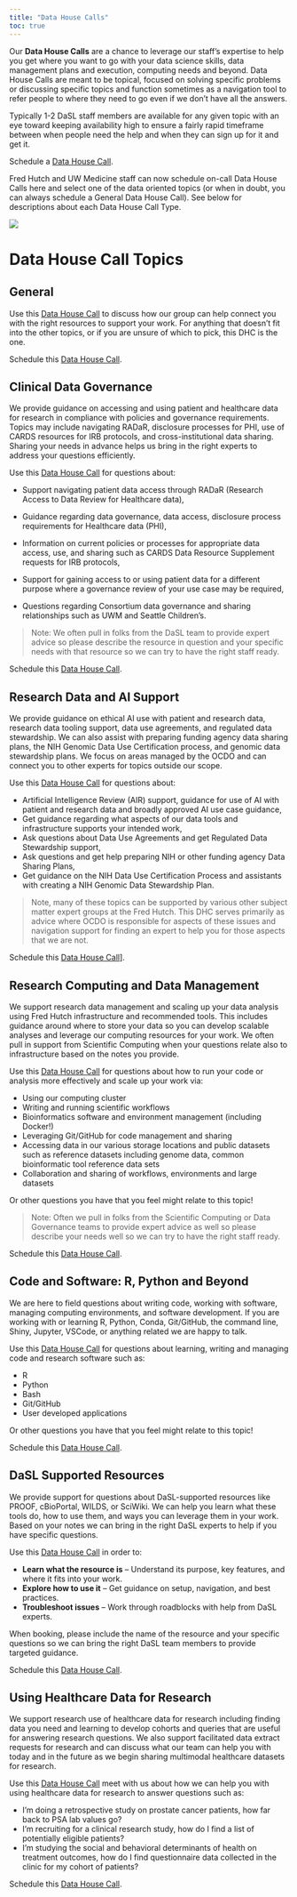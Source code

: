 ```yaml
---
title: "Data House Calls"
toc: true
---
```


Our **Data House Calls** are a chance to leverage our staff's expertise to help you get where you want to go with your data science skills, data management plans and execution, computing needs and beyond. Data House Calls are meant to be topical, focused on solving specific problems or discussing specific topics and function sometimes as a navigation tool to refer people to where they need to go even if we don’t have all the answers.  

Typically 1-2 DaSL staff members are available for any given topic with an eye toward keeping availability high to ensure a fairly rapid timeframe between when people need the help and when they can sign up for it and get it.

:::: {layout="[ 70, 30 ]"}
::: {#first-column}


::: {.callout-tip appearance="simple"}
Schedule a [Data House Call](https://outlook.office.com/book/GeneralDataHouseCall@fredhutch.onmicrosoft.com/).  
:::
Fred Hutch and UW Medicine staff can now schedule on-call Data House Calls here and select one of the data oriented topics (or when in doubt, you can always schedule a General Data House Call). See below for descriptions about each Data House Call Type.  
:::


::: {#second-column}


![](../img/DaSLHouseCalls-lucy.png)

:::
::::


# Data House Call Topics




## General
Use this [Data House Call](https://outlook.office.com/book/GeneralDataHouseCall@fredhutch.onmicrosoft.com/s/VB6niny2jkaG2pdOglIplw2) to discuss how our group can help connect you with the right resources to support your work. For anything that doesn't fit into the other topics, or if you are unsure of which to pick, this DHC is the one.


::: {.callout-tip appearance="simple"}
Schedule this [Data House Call](https://outlook.office.com/book/GeneralDataHouseCall@fredhutch.onmicrosoft.com/s/VB6niny2jkaG2pdOglIplw2).  
:::

## Clinical Data Governance

We provide guidance on accessing and using patient and healthcare data for research in compliance with policies and governance requirements. Topics may include navigating RADaR, disclosure processes for PHI, use of CARDS resources for IRB protocols, and cross-institutional data sharing. Sharing your needs in advance helps us bring in the right experts to address your questions efficiently.

Use this [Data House Call](https://outlook.office.com/book/GeneralDataHouseCall@fredhutch.onmicrosoft.com/s/x7Fhy2MuH0OuhtwmHKi38w2) for questions about:

- Support navigating patient data access through RADaR (Research Access to Data Review for Healthcare data),

- Guidance regarding data governance, data access, disclosure process requirements for Healthcare data (PHI),

- Information on current policies or processes for appropriate data access, use, and sharing such as CARDS Data Resource Supplement requests for IRB protocols,

- Support for gaining access to or using patient data for a different purpose where a governance review of your use case may be required,

- Questions regarding Consortium data governance and sharing relationships such as UWM and Seattle Children's.

> Note:  We often pull in folks from the DaSL team to provide expert advice so please describe the resource in question and your specific needs with that resource so we can try to have the right staff ready.


::: {.callout-tip appearance="simple"}
Schedule this [Data House Call](https://outlook.office.com/book/GeneralDataHouseCall@fredhutch.onmicrosoft.com/s/x7Fhy2MuH0OuhtwmHKi38w2).  
:::



## Research Data and AI Support

We provide guidance on ethical AI use with patient and research data, research data tooling support, data use agreements, and regulated data stewardship. We can also assist with preparing funding agency data sharing plans, the NIH Genomic Data Use Certification process, and genomic data stewardship plans. We focus on areas managed by the OCDO and can connect you to other experts for topics outside our scope.

Use this [Data House Call](https://outlook.office.com/book/GeneralDataHouseCall@fredhutch.onmicrosoft.com/s/Za2VlkjdWkeCgWJkeonMQg2) for questions about:

- Artificial Intelligence Review (AIR) support, guidance for use of AI with patient and research data and broadly approved AI use case guidance,
- Get guidance regarding what aspects of our data tools and infrastructure supports your intended work,
- Ask questions about Data Use Agreements and get Regulated Data Stewardship support,
- Ask questions and get help preparing NIH or other funding agency Data Sharing Plans,
- Get guidance on the NIH Data Use Certification Process and assistants with creating a NIH Genomic Data Stewardship Plan.

>Note, many of these topics can be supported by various other subject matter expert groups at the Fred Hutch. This DHC serves primarily as advice where OCDO is responsible for aspects of these issues and navigation support for finding an expert to help you for those aspects that we are not.


::: {.callout-tip appearance="simple"}
Schedule this [Data House Call](https://outlook.office.com/book/GeneralDataHouseCall@fredhutch.onmicrosoft.com/s/Za2VlkjdWkeCgWJkeonMQg2)].  
:::



## Research Computing and Data Management

We support research data management and scaling up your data analysis using Fred Hutch infrastructure and recommended tools.  This includes guidance around where to store your data so you can develop scalable analyses and leverage our computing resources for your work.  We often pull in support from Scientific Computing when your questions relate also to infrastructure based on the notes you provide.  

Use this [Data House Call](https://outlook.office.com/book/GeneralDataHouseCall@fredhutch.onmicrosoft.com/s/8Ta9nXrTYEuAdWmMbAiTcA2) for questions about how to run your code or analysis more effectively and scale up your work via:

- Using our computing cluster
- Writing and running scientific workflows
- Bioinformatics software and environment management (including Docker!)
- Leveraging Git/GitHub for code management and sharing
- Accessing data in our various storage locations and public datasets such as reference datasets including genome data, common bioinformatic tool reference data sets
- Collaboration and sharing of workflows, environments and large datasets

Or other questions you have that you feel might relate to this topic!

> Note: Often we pull in folks from the Scientific Computing or Data Governance teams to provide expert advice as well so please describe your needs well so we can try to have the right staff ready.
>




::: {.callout-tip appearance="simple"}
Schedule this [Data House Call](https://outlook.office.com/book/GeneralDataHouseCall@fredhutch.onmicrosoft.com/s/8Ta9nXrTYEuAdWmMbAiTcA2).  
:::

## Code and Software: R, Python and Beyond


We are here to field questions about writing code, working with software, managing computing environments, and software development. If you are working with or learning R, Python, Conda, Git/GitHub, the command line, Shiny, Jupyter, VSCode, or anything related we are happy to talk.


Use this [Data House Call](https://outlook.office.com/book/GeneralDataHouseCall@fredhutch.onmicrosoft.com/s/m9okIkclgkyGMaHuQNZktg2) for questions about learning, writing and managing code and research software such as:

- R
- Python
- Bash
- Git/GitHub
- User developed applications

Or other questions you have that you feel might relate to this topic!

::: {.callout-tip appearance="simple"}
Schedule this [Data House Call](https://outlook.office.com/book/GeneralDataHouseCall@fredhutch.onmicrosoft.com/s/m9okIkclgkyGMaHuQNZktg2).  
:::



## DaSL Supported Resources
We provide support for questions about DaSL-supported resources like PROOF, cBioPortal, WILDS, or SciWiki.   We can help you learn what these tools do, how to use them, and ways you can leverage them in your work. Based on your notes we can bring in the right DaSL experts to help if you have specific questions.  

Use this [Data House Call](https://outlook.office.com/book/GeneralDataHouseCall@fredhutch.onmicrosoft.com/s/tnyC2KrBvkKBJX7wK1D1iQ2) in order to:

- **Learn what the resource is** – Understand its purpose, key features, and where it fits into your work.
- **Explore how to use it** – Get guidance on setup, navigation, and best practices.
- **Troubleshoot issues** – Work through roadblocks with help from DaSL experts.

When booking, please include the name of the resource and your specific questions so we can bring the right DaSL team members to provide targeted guidance.

::: {.callout-tip appearance="simple"}
Schedule this [Data House Call](https://outlook.office.com/book/GeneralDataHouseCall@fredhutch.onmicrosoft.com/s/tnyC2KrBvkKBJX7wK1D1iQ2).  
:::



## Using Healthcare Data for Research

We support research use of healthcare data for research including finding data you need and learning to develop cohorts and queries that are useful for answering research questions.  We also support facilitated data extract requests for research and can discuss what our team can help you with today and in the future as we begin sharing multimodal healthcare datasets for research.

Use this [Data House Call](https://outlook.office.com/book/GeneralDataHouseCall@fredhutch.onmicrosoft.com/s/P5EAYR4e0US62RpMRtItNg2) meet with us about how we can help you with using healthcare data for research to answer questions such as:

- I'm doing a retrospective study on prostate cancer patients, how far back to PSA lab values go?
- I'm recruiting for a clinical research study, how do I find a list of potentially eligible patients?
- I'm studying the social and behavioral determinants of health on treatment outcomes, how do I find questionnaire data collected in the clinic for my cohort of patients?

::: {.callout-tip appearance="simple"}
Schedule this [Data House Call](https://outlook.office.com/book/GeneralDataHouseCall@fredhutch.onmicrosoft.com/s/P5EAYR4e0US62RpMRtItNg2).  
:::

